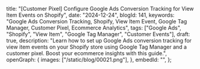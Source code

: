   title:
    "[Customer Pixel] Configure Google Ads Conversion Tracking for View Item Events on Shopify",
  date: "2024-12-24",
  blogId: 141,
  keywords:
    "Google Ads Conversion Tracking, Shopify, View Item Event, Google Tag Manager, Customer Pixel, Ecommerce Analytics",
  tags: ["Google Ads", "Shopify", "View Item", "Google Tag Manager", "Customer Events"],
  draft: true,
  description:
    "Learn how to set up Google Ads conversion tracking for view item events on your Shopify store using Google Tag Manager and a customer pixel. Boost your ecommerce insights with this guide.",
  openGraph: {
    images: ["/static/blog/00021.png"],
  },
  embedId: "",
};

<DataLayerCodeBlock fileName="view_item.js" />
